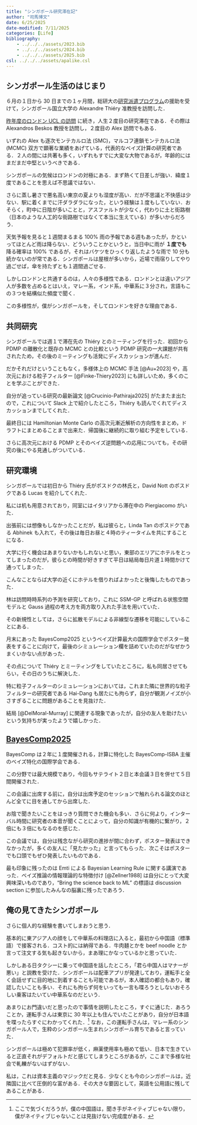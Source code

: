 ```yaml
---
title: "シンガポール研究滞在記"
author: "司馬博文"
date: 6/25/2025
date-modified: 7/11/2025
categories: [Life]
bibliography: 
    - ../../../assets/2023.bib
    - ../../../assets/2024.bib
    - ../../../assets/2025.bib
csl: ../../../assets/apalike.csl
---
```


## シンガポール生活のはじまり

６月の１日から 30 日までの１ヶ月間，総研大の[研究派遣プログラム](https://www.soken.ac.jp/education/dispatch/sokendai_studentdispatchprogram/)の援助を受けて，シンガポール国立大学の Alexandre Thiéry 准教授を訪問した．

[昨年度のロンドン UCL の訪問](../../2024/Life/UCL.qmd) に続き，人生２度目の研究滞在である．その際は Alexandros Beskos 教授を訪問し，２度目の Alex 訪問でもある．

いずれの Alex も逐次モンテカルロ法 (SMC)，マルコフ連鎖モンテカルロ法 (MCMC) 双方で顕著な業績をあげている，代表的なベイズ計算の研究者である．２人の間には共著も多く，いずれもすでに大変な大物であるが，年齢的にはまだまだ中堅というべきである．

シンガポールの気候はロンドンの対極にある．まず熱くて日差しが強い．緯度１度であることを思えば不思議ではない．

さらに蒸し暑さで悪名高い東京の夏よりも湿度が高い．だが不思議と不快感は少ない．駅に着くまでに汗ダラダラになった，という経験は１度もしていない．おそらく，町中に日陰が多いことと，アスファルトが少なく，代わりに土と街路樹（日本のような人工的な街路樹ではなくて本当に生えている）が多いからだろう．

天気予報を見ると１週間まるまる 100% 雨の予報である週もあったが，かといってほとんど雨は降らない．どういうことかというと，当日中に雨が **１度でも** 降る確率は 100% であるが，それはバケツをひっくり返したような雨で 10 分も続かないのが常である．シンガポールは屋根が多いから，近場で雨宿りしてやり過ごせば，傘を持たずとも１週間過ごせる．

<!-- そして人々の気質も違う．困っている人が居たら率先して助けてくれるのはどちらも同じであるが， -->

しかしロンドンと共通するのは，人々の多様性である．ロンドンとは違いアジア人が多数を占めるとはいえ，マレー系，インド系，中華系に３分され，言語もこの３つを結構似た頻度で聞く．

この多様性が，僕がシンガポールを，そしてロンドンを好きな理由である．

## 共同研究

シンガポールでは週１で滞在先の Thiéry とのミーティングを行った．初回から PDMP の離散化と既存の MCMC との比較という PDMP 研究の一大課題が共有されたため，その後のミーティングも活発にディスカッションが進んだ．

だかそれだけということもなく，多様体上の MCMC 手法 [@Au+2023] や，高次元における粒子フィルター [@Finke-Thiery2023] にも詳しいため，多くのことを学ぶことができた．

自分が追っている研究の最新論文 [@Crucinio-Pathiraja2025] がたまたま出たので，これについて Slack 上で紹介したところ，Thiéry も読んでくれてディスカッションまでしてくれた．

最終日には Hamiltonian Monte Carlo の高次元漸近解析の方向性をまとめ，ドラフトにまとめることまで出来た．帰国後に継続的に取り組む予定をしている．

さらに高次元における PDMP とそのベイズ逆問題への応用についても，その研究の後にやる見通しがついている．

## 研究環境

シンガポールでは初日から Thiéry 氏がポスドクの林氏と，David Nott のポスドクである Lucas を紹介してくれた．

私には机も用意されており，同室にはイタリアから滞在中の Piergiacomo がいた．

出張前には想像もしなかったことだが，私は彼らと，Linda Tan のポスドクである Abhinek も入れて，その後は毎日お昼と４時のティータイムを共にすることになる．

大学に行く機会はあまりないかもしれないと思い，東部のエリアにホテルをとってしまったのだが，彼らとの時間が好きすぎて平日は結局毎日片道１時間かけて通ってしまった．

こんなことならば大学の近くにホテルを借りればよかったと後悔したものであった．

林は訪問時時系列の予測を研究しており，これに SSM-GP と呼ばれる状態空間モデルと Gauss 過程の考え方を両方取り入れた手法を用いていた．

その新規性としては，さらに拡散モデルによる非線型な遷移を可能にしていることにある．

月末にあった BayesComp2025 というベイズ計算最大の国際学会でポスター発表をすることに向けて，最後のシミュレーション欄を詰めていたのだがなぜかうまくいかない点があった．

その点について Thiéry とミーティングをしていたところに，私も同居させてもらい，その日のうちに解決した．

特に粒子フィルターのシミュレーションにおいては，これまた隣に世界的な粒子フィルターの研究者である Hai-Dang も居たにも拘らず，自分が観測ノイズが小さすぎることに問題があることを見抜けた．

結局 [@DelMoral-Murray] に関連する現象であったが，自分の友人を助けたいという気持ちが実ったようで嬉しかった．

## [BayesComp2025](https://bayescomp2025.sg/)

BayesComp は２年に１度開催される，計算に特化した BayesComp-ISBA 主催のベイズ特化の国際学会である．

この分野では最大規模であり，今回もサテライト２日と本会議３日を併せて５日間開催された．

この会議に出席する前に，自分は出席予定のセッションで触れられる論文のほとんど全てに目を通してから出席した．

お陰で聞きたいことをはっきり質問できた機会も多い．さらに何より，インターバル時間に研究者の本音が聞くことによって，自分の知識が有機的に繋がり，２倍にも３倍にもなるのを感じた．

この会議では，自分は残念ながら研究の進捗が間に合わず，ポスター発表はできなかったが，多くの友人に「見たかった」と言ってもらった．次こそはポスターでも口頭でもぜひ発表したいものである．

最も印象に残ったのは Emti による Bayesian Learning Rule に関する講演であった．ベイズ推論の情報理論的な特徴付け [@Zellner1988] は自分にとって大変興味深いものであり，"Bring the science back to ML" の標語は discussion section に参加したみんなの脳裏に残ったであろう．

## 俺の見てきたシンガポール {.appendix}

さらに個人的な経験を書いてしまおうと思う．

基本的に東アジア人の顔をして中華系の料理店に入ると，最初から中国語（標準語）で接客される．コスト的には納得である．牛肉麺とかを beef noodle とか言って注文する気も起きないから，まあ理にかなっているかと思っていた．

しかしある日タクシーに乗って中国語を話したところ，「君ら中国人はマナーが悪い」と説教を受けた．シンガポールは配車アプリが発達しており，運転手と全く会話せずに目的地に到着することも可能であるが，本人確認の都合もあり，確認したいことも多い．それにも拘らず何をいっても一言も喋ろうとしないおそろしい乗客はたいてい中華系なのだという．

あまりにお門違いだと思ったので事情を説明したところ，すぐに通じた．あろうことか，運転手さんは東京に 30 年以上も住んでいたことがあり，自分が日本語を喋ったらすぐにわかってくれた．^[ここで気づくだろうが，僕の中国語は，聞き手がネイティブじゃない限り，僕がネイティブじゃないことは見抜けない完成度がある．] なお，この運転手さんは，マレー系のシンガポール人で，生粋のシンガポール生まれシンガポール育ちであると言っていた．

シンガポールは極めて犯罪率が低く，麻薬使用率も極めて低い．日本で生きていると正直それがデフォルトだと感じてしまうところがあるが，ここまで多様な社会で軋轢がないはずがない．

私は，これは資本主義のマジックだと見る．少なくとも今のシンガポールは，近隣国に比べて圧倒的な富がある．その大きな要因として，英語を公用語に残してあることがある．